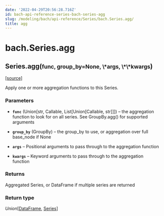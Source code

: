 ```yaml
---
date: '2022-04-29T20:56:28.716Z'
id: bach-api-reference-series-bach-series-agg
slug: /modeling/bach/api-reference/Series/bach.Series.agg/
title: agg
---
```


# bach.Series.agg

<div class="method">

<h2 class="signature-class"><span class="additional-name">Series.</span><span class="name">agg(</span><small class="parameter-list"><span class="parameter" id="func">func</span>, <span class="parameter" id="group_by">group_by=None</span>, <span class="parameter" id="*">\*args</span>, <span class="parameter" id="**">\*\*kwargs</span></small>)</h2>


&#8203;<span class="view-source">[[source]](https://github.com/objectiv/objectiv-analytics/blob/main/bach/bach/series/series.py)</span>

<div class="content">

Apply one or more aggregation functions to this Series.


### Parameters

* **`func`** (Union[str, Callable, List[Union[Callable, str]]]) – the aggregation function to look for on all series.
See GroupBy.agg() for supported arguments

* **`group_by`** (GroupBy) – the group_by to use, or aggregation over full base_node if None

* **`args`** – Positional arguments to pass through to the aggregation function

* **`kwargs`** – Keyword arguments to pass through to the aggregation function



### Returns

Aggregated Series, or DataFrame if multiple series are returned



### Return type

*Union*[[DataFrame](/docs/modeling/bach/api-reference/DataFrame/bach.DataFrame/#bach.DataFrame), [Series](/docs/modeling/bach/api-reference/Series/bach.Series/#bach.Series)]



</div>

</div>
